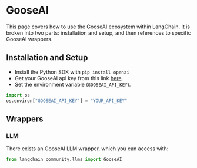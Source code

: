 # GooseAI

This page covers how to use the GooseAI ecosystem within LangChain.
It is broken into two parts: installation and setup, and then references to specific GooseAI wrappers.

## Installation and Setup
- Install the Python SDK with `pip install openai`
- Get your GooseAI api key from this link [here](https://goose.ai/).
- Set the environment variable (`GOOSEAI_API_KEY`).

```python
import os
os.environ["GOOSEAI_API_KEY"] = "YOUR_API_KEY"
```

## Wrappers

### LLM

There exists an GooseAI LLM wrapper, which you can access with: 
```python
from langchain_community.llms import GooseAI
```